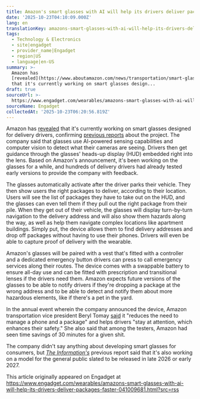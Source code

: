 ```yaml
---
title: Amazon's smart glasses with AI will help its drivers deliver packages faster
date: '2025-10-23T04:10:09.000Z'
lang: en
translationKey: amazons-smart-glasses-with-ai-will-help-its-drivers-deliver-
tags:
  - Technology & Electronics
  - site|engadget
  - provider_name|Engadget
  - region|US
  - language|en-US
summary: >-
  Amazon has
  [revealed](https://www.aboutamazon.com/news/transportation/smart-glasses-amazon-delivery-drivers)
  that it's currently working on smart glasses design...
draft: true
sourceUrl: >-
  https://www.engadget.com/wearables/amazons-smart-glasses-with-ai-will-help-its-drivers-deliver-packages-faster-041009681.html?src=rss
sourceName: Engadget
collectedAt: '2025-10-23T06:20:56.819Z'
---
```

Amazon has [revealed](https://www.aboutamazon.com/news/transportation/smart-glasses-amazon-delivery-drivers) that it's currently working on smart glasses designed for delivery drivers, confirming [previous reports](https://www.engadget.com/ar-vr/amazon-is-reportedly-developing-separate-ar-glasses-for-customers-and-its-drivers-230826640.html) about the project. The company said that glasses use AI-powered sensing capabilities and computer vision to detect what their cameras are seeing. Drivers then get guidance through the glasses' heads-up display (HUD) embedded right into the lens. Based on Amazon's announcement, it's been working on the glasses for a while, and hundreds of delivery drivers had already tested early versions to provide the company with feedback. 

The glasses automatically activate after the driver parks their vehicle. They then show users the right packages to deliver, according to their location. Users will see the list of packages they have to take out on the HUD, and the glasses can even tell them if they pull out the right package from their pile. When they get out of their vehicle, the glasses will display turn-by-turn navigation to the delivery address and will also show them hazards along the way, as well as help them navigate complex locations like apartment buildings. Simply put, the device allows them to find delivery addresses and drop off packages without having to use their phones. Drivers will even be able to capture proof of delivery with the wearable. 

Amazon's glasses will be paired with a vest that's fitted with a controller and a dedicated emergency button drivers can press to call emergency services along their routes. The device comes with a swappable battery to ensure all-day use and can be fitted with prescription and transitional lenses if the drivers need them. Amazon expects future versions of the glasses to be able to notify drivers if they're dropping a package at the wrong address and to be able to detect and notify them about more hazardous elements, like if there's a pet in the yard. 

In the annual event wherein the company announced the device, Amazon transportation vice president Beryl Tomay [said](https://www.reuters.com/business/retail-consumer/amazon-sees-faster-delivery-speeds-with-hi-tech-driver-eyeglasses-ai-2025-10-22/) it "reduces the need to manage a phone and a package" and helps drivers "stay at attention, which enhances their safety." She also said that among the testers, Amazon had seen time savings of 30 minutes for a given shit. 

The company didn't say anything about developing smart glasses for consumers, but [_The Information's_](https://shopping.yahoo.com/rdlw?merchantId=ba0a4cdc-cec8-416a-9e93-e11b8179129c&siteId=us-engadget&pageId=1p-autolink&contentUuid=b6fad8ec-d14c-4873-b26b-b65ed0cfd014&featureId=text-link&merchantName=The+Information&linkText=The+Information%27s&custData=eyJzb3VyY2VOYW1lIjoiV2ViLURlc2t0b3AtVmVyaXpvbiIsImxhbmRpbmdVcmwiOiJodHRwczovL3d3dy50aGVpbmZvcm1hdGlvbi5jb20vYXJ0aWNsZXMvYW1hem9uLWRldmVsb3BpbmctYXItZ2xhc3Nlcy1jaGFsbGVuZ2UtbWV0YSIsImNvbnRlbnRVdWlkIjoiYjZmYWQ4ZWMtZDE0Yy00ODczLWIyNmItYjY1ZWQwY2ZkMDE0Iiwib3JpZ2luYWxVcmwiOiJodHRwczovL3d3dy50aGVpbmZvcm1hdGlvbi5jb20vYXJ0aWNsZXMvYW1hem9uLWRldmVsb3BpbmctYXItZ2xhc3Nlcy1jaGFsbGVuZ2UtbWV0YSJ9&signature=AQAAAeWTYmf5xnX3hTbOoz9zv3u2ODwXP82dl1eQsLRjRSGB&gcReferrer=https%3A%2F%2Fwww.theinformation.com%2Farticles%2Famazon-developing-ar-glasses-challenge-meta) previous report said that it's also working on a model for the general public slated to be released in late 2026 or early 2027. 

This article originally appeared on Engadget at https://www.engadget.com/wearables/amazons-smart-glasses-with-ai-will-help-its-drivers-deliver-packages-faster-041009681.html?src=rss
